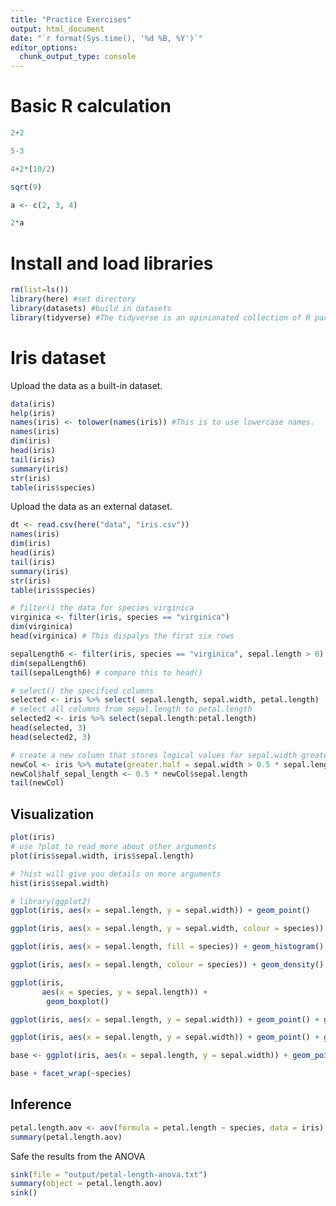 ```yaml
---
title: "Practice Exercises"
output: html_document
date: "`r format(Sys.time(), '%d %B, %Y')`"
editor_options: 
  chunk_output_type: console
---
```


# Basic R calculation

```r
2+2

5-3

4+2*(10/2)

sqrt(9)

a <- c(2, 3, 4)

2*a
```


# Install and load libraries

```r
rm(list=ls())
library(here) #set directory
library(datasets) #build in datasets
library(tidyverse) #The tidyverse is an opinionated collection of R packages designed for data science
```

# Iris dataset

Upload the data as a built-in dataset.

```r
data(iris)
help(iris)
names(iris) <- tolower(names(iris)) #This is to use lowercase names.
names(iris)
dim(iris)
head(iris)
tail(iris)
summary(iris)
str(iris)
table(iris$species)
```

Upload the data as an external dataset.

```r
dt <- read.csv(here("data", "iris.csv"))
names(iris)
dim(iris)
head(iris)
tail(iris)
summary(iris)
str(iris)
table(iris$species)
```

```r
# filter() the data for species virginica
virginica <- filter(iris, species == "virginica")
dim(virginica)
head(virginica) # This dispalys the first six rows
```

```r
sepalLength6 <- filter(iris, species == "virginica", sepal.length > 6)
dim(sepalLength6)
tail(sepalLength6) # compare this to head()
```

```r
# select() the specified columns
selected <- iris %>% select( sepal.length, sepal.width, petal.length)
# select all columns from sepal.length to petal.length
selected2 <- iris %>% select(sepal.length:petal.length)
head(selected, 3)
head(selected2, 3)
```

```r
# create a new column that stores logical values for sepal.width greater than half of sepal.length
newCol <- iris %>% mutate(greater.half = sepal.width > 0.5 * sepal.length)
newCol$half_sepal_length <- 0.5 * newCol$sepal.length
tail(newCol)
```

## Visualization

```r
plot(iris)
# use ?plot to read more about other arguments
plot(iris$sepal.width, iris$sepal.length)
```

```r
# ?hist will give you details on more arguments
hist(iris$sepal.width)
```

```r
# library(ggplot2)
ggplot(iris, aes(x = sepal.length, y = sepal.width)) + geom_point()
```

```r
ggplot(iris, aes(x = sepal.length, y = sepal.width, colour = species)) + geom_point()
```

```r
ggplot(iris, aes(x = sepal.length, fill = species)) + geom_histogram()
```

```r
ggplot(iris, aes(x = sepal.length, colour = species)) + geom_density()
```

```r
ggplot(iris, 
       aes(x = species, y = sepal.length)) + 
        geom_boxplot()
```

```r
ggplot(iris, aes(x = sepal.length, y = sepal.width)) + geom_point() + geom_smooth()
```

```r
ggplot(iris, aes(x = sepal.length, y = sepal.width)) + geom_point() + geom_smooth(aes(colour = species))
```

```r
base <- ggplot(iris, aes(x = sepal.length, y = sepal.width)) + geom_point()

base + facet_wrap(~species)
```

## Inference

```r
petal.length.aov <- aov(formula = petal.length ~ species, data = iris)
summary(petal.length.aov)
```

Safe the results from the ANOVA
```r
sink(file = "output/petal-length-anova.txt")
summary(object = petal.length.aov)
sink()
```

